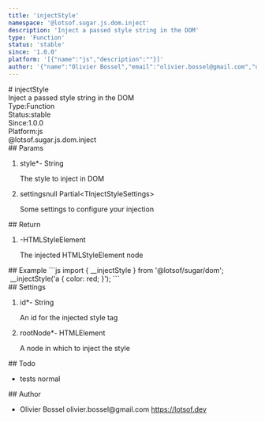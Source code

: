 ```yaml
---
title: 'injectStyle'
namespace: '@lotsof.sugar.js.dom.inject'
description: 'Inject a passed style string in the DOM'
type: 'Function'
status: 'stable'
since: '1.0.0'
platform: '[{"name":"js","description":""}]'
author: '{"name":"Olivier Bossel","email":"olivier.bossel@gmail.com","url":"https://lotsof.dev"}'
---
```

<div class="docmap-mdx">
# injectStyle
<div class="_description typo-lead typo-format">
Inject a passed style string in the DOM
</div>
<div class="_metas">
<div class="_type"><span class="_type-label">Type:</span><span class="_type-value">Function</span></div>
<div class="_status"><span class="_status-label">Status:</span><span class="_status-value -stable">stable</span></div>
<div class="_since"><span class="_since-label">Since:</span><span class="_since-value">1.0.0</span></div>
<div class="_platform"><span class="_platform-label">Platform:</span><span class="_platform-value -js">js</span></div>
</div>
<div class="_namespace">@lotsof.sugar.js.dom.inject</div>
<div class="_params">
## Params
<ol class="_list">
<li class="_item">
<span class="_name">style<span class="_required">*</span></span><span class="_default">-</span> <span class="_type">String</span>
<p class="_description">The style to inject in DOM</p>
</li>
<li class="_item">
<span class="_name">settings</span><span class="_default">null</span> <span class="_type">Partial&lt;TInjectStyleSettings&gt;</span>
<p class="_description">Some settings to configure your injection</p>
</li>
</ol>
</div>
<div class="_return">
## Return
<ol class="_list">
<li class="_item">
<span class="_default">-</span><span class="_type">HTMLStyleElement</span>
<p class="_description">The injected HTMLStyleElement node</p>
</li>
</ol>
</div>
<div class="_examples">
## Example
```js
import { __injectStyle } from '@lotsof/sugar/dom';
 __injectStyle('a { color: red; }');
```
</div>
<div class="_settings">
## Settings
<ol class="_list">
<li class="_item">
<span class="_name">id<span class="_required">*</span></span><span class="_default">-</span> <span class="_type">String</span>
<p class="_description">An id for the injected style tag</p>
</li>
<li class="_item">
<span class="_name">rootNode<span class="_required">*</span></span><span class="_default">-</span> <span class="_type">HTMLElement</span>
<p class="_description">A node in which to inject the style</p>
</li>
</ol>
</div>
<div class="_todo">
## Todo
<ul class="_list">
<li class="_item">
<span class="_description">tests</span>
<span class="_priority -normal">normal</span>
</li>
</ul>
</div>
<div class="_author">
## Author
<ul class="_list">
<li class="_item">
<span class="_name">Olivier Bossel</span>
<span class="_email">olivier.bossel@gmail.com</span>
<a href="https://lotsof.dev" target="_blank" class="_url">https://lotsof.dev</a>
</li>
</ul>
</div>
</div>